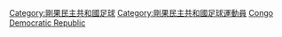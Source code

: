 [[Category:剛果民主共和國足球|Category:剛果民主共和國足球]]
[[Category:剛果民主共和國足球運動員|Category:剛果民主共和國足球運動員]]
[[Category:各國旅外足球運動員|Congo Democratic Republic]]
